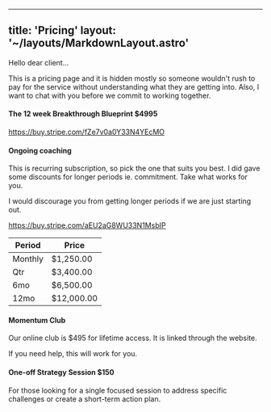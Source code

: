 
---
title: 'Pricing'
layout: '~/layouts/MarkdownLayout.astro'
---

Hello dear client...

This is a pricing page and it is hidden mostly so someone wouldn't rush to pay for the service without understanding what they are getting into. Also, I want to chat with you before we commit to working together.

#### The 12 week Breakthrough Blueprint $4995

https://buy.stripe.com/fZe7v0a0Y33N4YEcMO

#### Ongoing coaching

This is recurring subscription, so pick the one that suits you best. I did gave some discounts for longer periods ie. commitment. Take what works for you.

I would discourage you from getting longer periods if we are just starting out.

https://buy.stripe.com/aEU2aG8WU33N1MsbIP

| Period | Price       |
|--------|-------------|
| Monthly| $1,250.00   |
| Qtr    | $3,400.00   |
| 6mo    | $6,500.00   |
| 12mo   | $12,000.00  |

#### Momentum Club

Our online club is $495 for lifetime access. It is linked through the website.

If you need help, this will work for you.

#### One-off Strategy Session $150

For those looking for a single focused session to address specific challenges or create a short-term action plan.

